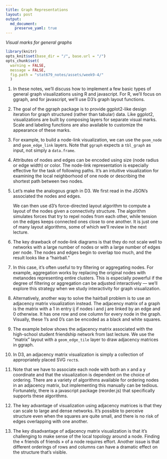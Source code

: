 ```yaml
---
title: Graph Representations
layout: post
output: 
  md_document:
    preserve_yaml: true
---
```


_Visual marks for general graphs_

```r
library(knitr)
opts_knit$set(base_dir = "/", base.url = "/")
opts_chunk$set(
  warning = FALSE, 
  message = FALSE,
  fig.path = "stat679_notes/assets/week9-4/"
  )
```

1. In these notes, we’ll discuss how to implement a few basic types of general
graph visualizations using R and javascript. For R, we’ll focus on ggraph, and
for javascript, we’ll use D3’s graph layout functions.

1. The goal of the ggraph package is to provide ggplot2-like design iteration
for graph structured (rather than tabular) data. Like ggplot2, visualizations
are built by composing layers for separate visual marks. Scale and labeling
functions are also available to customize the appearance of these marks.

1. For example, to build a node-link visualization, we can use the `geom_node`
and `geom_edge_link` layers. Note that `ggraph` expects a `tbl_graph` as input,
not simply a `data.frame`.

1. Attributes of nodes and edges can be encoded using size (node radius or edge
width) or color. The node-link representation is especially effective for the
task of following paths. It’s an intuitive visualization for examining the local
neighborhood of one node or describing the shortest path between two nodes.

1. Let’s make the analogous graph in D3. We first read in the JSON’s associated
the nodes and edges.

  	We can then use d3’s force-directed layout algorithm to compute a layout of the nodes given a connectivity structure. The algorithm simulates forces that try to repel nodes from each other, while tension on the edges keeps connected ones close to one another. It is just one of many layout algorithms, some of which we’ll review in the next lecture.

	
1. The key drawback of node-link diagrams is that they do not scale well to
networks with a large number of nodes or with a large number of edges per node.
The nodes and edges begin to overlap too much, and the result looks like a
“hairball.”

1. In this case, it’s often useful to try filtering or aggregating nodes. For
example, aggregation works by replacing the original nodes with metanodes
representing entire clusters. This is especially powerful if the degree of
filtering or aggregation can be adjusted interactively — we’ll explore this
strategy when we study interactivity for graph visualization.

1. Alternatively, another way to solve the hairball problem is to use an
adjacency matrix visualization instead. The adjacency matrix of a graph is the
matrix with a 1 in entry ij if nodes i and j are linked by an edge and 0
otherwise. It has one row and one column for every node in the graph. Visually,
these 1’s and 0’s can be encoded as a black and white squares.

1. The example below shows the adjacency matrix associated with the high-school
student friendship network from last lecture. We use the “matrix” layout with
a `geom_edge_tile` layer to draw adjacency matrices in ggraph.

1. In D3, an adjacency matrix visualization is simply a collection of
appropriately placed SVG `rect`s.

1. Note that we have to associate each node with both an x and a y coordinate
and that the visualization is dependent on the choice of ordering. There are a
variety of algorithms available for ordering nodes in an adjacency matrix, but
implementing this manually can be tedious. Fortunately, there is a javascript
package (reorder.js) that specifically supports these algorithms.

1. The key advantage of visualization using adjacency matrices is that they can
scale to large and dense networks. It’s possible to perceive structure even when
the squares are quite small, and there is no risk of edges overlapping with one
another.

1. The key disadvantage of adjacency matrix visualization is that it’s
challenging to make sense of the local topology around a node. Finding the «
friends of friends » of a node requires effort. Another issue is that different
orderings of rows and columns can have a dramatic effect on the structure that’s
visible.
